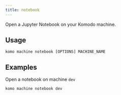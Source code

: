 ```yaml
---
title: notebook
---
```


Open a Jupyter Notebook on your Komodo machine.

## Usage

`komo machine notebook [OPTIONS] MACHINE_NAME`

## Examples

Open a notebook on machine `dev`

```bash
komo machine notebook dev
```
